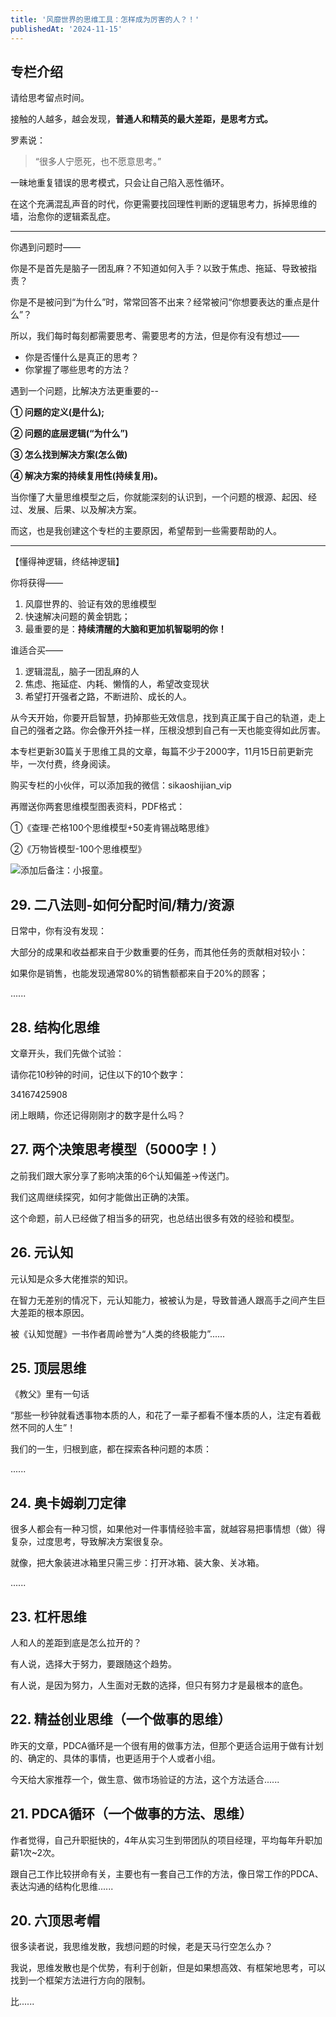 ```yaml
---
title: '风靡世界的思维工具：怎样成为厉害的人？！'
publishedAt: '2024-11-15'
---
```


## 专栏介绍

请给思考留点时间。

接触的人越多，越会发现，**普通人和精英的最大差距，是思考方式。**

罗素说：


> “很多人宁愿死，也不愿意思考。”

一昧地重复错误的思考模式，只会让自己陷入恶性循环。

在这个充满混乱声音的时代，你更需要找回理性判断的逻辑思考力，拆掉思维的墙，治愈你的逻辑紊乱症。



---

你遇到问题时——

你是不是首先是脑子一团乱麻？不知道如何入手？以致于焦虑、拖延、导致被指责？

你是不是被问到“为什么”时，常常回答不出来？经常被问“你想要表达的重点是什么”？

所以，我们每时每刻都需要思考、需要思考的方法，但是你有没有想过——

* 你是否懂什么是真正的思考？
* 你掌握了哪些思考的方法？

遇到一个问题，比解决方法更重要的--

**① 问题的定义(是什么);**

**② 问题的底层逻辑(“为什么”)**

**③ 怎么找到解决方案(怎么做)**

**④ 解决方案的持续复用性(持续复用)。**

当你懂了大量思维模型之后，你就能深刻的认识到，一个问题的根源、起因、经过、发展、后果、以及解决方案。

而这，也是我创建这个专栏的主要原因，希望帮到一些需要帮助的人。



---

【懂得神逻辑，终结神逻辑】

你将获得——

1. 风靡世界的、验证有效的思维模型
2. 快速解决问题的黄金钥匙；
3. 最重要的是：**持续清醒的大脑和更加机智聪明的你！**

谁适合买——

1. 逻辑混乱，脑子一团乱麻的人
2. 焦虑、拖延症、内耗、懒惰的人，希望改变现状
3. 希望打开强者之路，不断进阶、成长的人。

从今天开始，你要开启智慧，扔掉那些无效信息，找到真正属于自己的轨道，走上自己的强者之路。你会像开外挂一样，压根没想到自己有一天也能变得如此厉害。

本专栏更新30篇关于思维工具的文章，每篇不少于2000字，11月15日前更新完毕，一次付费，终身阅读。

购买专栏的小伙伴，可以添加我的微信：sikaoshijian\_vip

再赠送你两套思维模型图表资料，PDF格式：

①《查理·芒格100个思维模型+50麦肯锡战略思维》

②《万物皆模型-100个思维模型》

![](https://static.xiaobot.net/file/2024-10-18/741978/d2e367010333497a0c00538cd8e88993.jpeg)添加后备注：小报童。



## 29. 二八法则-如何分配时间/精力/资源
日常中，你有没有发现：

大部分的成果和收益都来自于少数重要的任务，而其他任务的贡献相对较小：

如果你是销售，也能发现通常80%的销售额都来自于20%的顾客；

......

## 28. 结构化思维
文章开头，我们先做个试验：

请你花10秒钟的时间，记住以下的10个数字：

34167425908

闭上眼睛，你还记得刚刚才的数字是什么吗？

## 27. 两个决策思考模型（5000字！）
之前我们跟大家分享了影响决策的6个认知偏差→传送门。

我们这周继续探究，如何才能做出正确的决策。

这个命题，前人已经做了相当多的研究，也总结出很多有效的经验和模型。

## 26. 元认知
元认知是众多大佬推崇的知识。

在智力无差别的情况下，元认知能力，被被认为是，导致普通人跟高手之间产生巨大差距的根本原因。

被《认知觉醒》一书作者周岭誉为“人类的终极能力”......

## 25. 顶层思维
《教父》里有一句话

“那些一秒钟就看透事物本质的人，和花了一辈子都看不懂本质的人，注定有着截然不同的人生”！

我们的一生，归根到底，都在探索各种问题的本质：

......

## 24. 奥卡姆剃刀定律
很多人都会有一种习惯，如果他对一件事情经验丰富，就越容易把事情想（做）得复杂，过度思考，导致解决方案很复杂。

就像，把大象装进冰箱里只需三步：打开冰箱、装大象、关冰箱。

......

## 23. 杠杆思维
人和人的差距到底是怎么拉开的？

有人说，选择大于努力，要跟随这个趋势。

有人说，是因为努力，人生面对无数的选择，但只有努力才是最根本的底色。



## 22. 精益创业思维（一个做事的思维）
昨天的文章，PDCA循环是一个很有用的做事方法，但那个更适合运用于做有计划的、确定的、具体的事情，也更适用于个人或者小组。

今天给大家推荐一个，做生意、做市场验证的方法，这个方法适合......

## 21. PDCA循环（一个做事的方法、思维）
作者觉得，自己升职挺快的，4年从实习生到带团队的项目经理，平均每年升职加薪1次~2次。

跟自己工作比较拼命有关，主要也有一套自己工作的方法，像日常工作的PDCA、表达沟通的结构化思维......

## 20. 六顶思考帽
很多读者说，我思维发散，我想问题的时候，老是天马行空怎么办？

我说，思维发散也是个优势，有利于创新，但是如果想高效、有框架地思考，可以找到一个框架方法进行方向的限制。

比......


